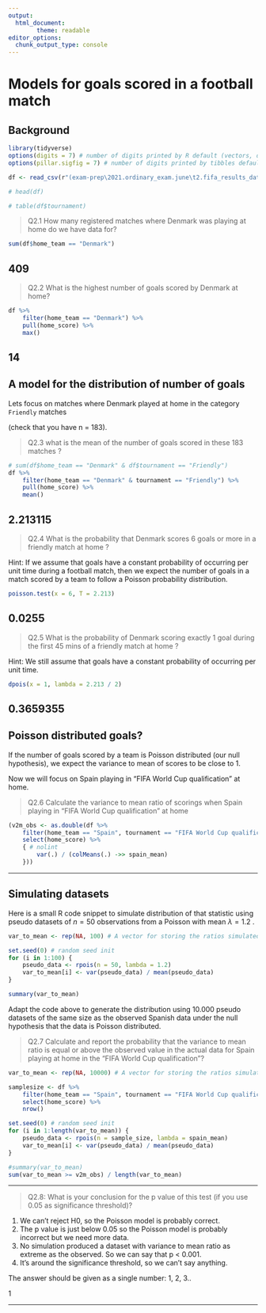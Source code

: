 ```yaml
---
output:
  html_document:
        theme: readable
editor_options: 
  chunk_output_type: console
---
```


# Models for goals scored in a football match

## Background

```r

library(tidyverse)
options(digits = 7) # number of digits printed by R default (vectors, data.frames, lists)
options(pillar.sigfig = 7) # number of digits printed by tibbles default.

df <- read_csv(r"(exam-prep\2021.ordinary_exam.june\t2.fifa_results_data.csv)")

# head(df)

# table(df$tournament)
```

>Q2.1 How many registered matches where Denmark was playing at home do we have data for?

```r
sum(df$home_team == "Denmark")
```
409
---

>Q2.2 What is the highest number of goals scored by Denmark at home?

```r
df %>%
    filter(home_team == "Denmark") %>%
    pull(home_score) %>%
    max()
```
14
---

## A model for the distribution of number of goals

Lets focus on matches where Denmark played at home in the category `Friendly` matches 

(check that you have n = 183). 

>Q2.3  what is the mean of the number of goals scored in these 183 matches ?
```r
# sum(df$home_team == "Denmark" & df$tournament == "Friendly")
df %>%
    filter(home_team == "Denmark" & tournament == "Friendly") %>%
    pull(home_score) %>%
    mean()
```
2.213115
---

>Q2.4 What is the probability that Denmark scores 6 goals or more in a friendly match at home ?

Hint: If we assume that goals have a constant probability of occurring per unit time during a football match, then we expect the number of goals in a match scored by a team to follow a Poisson probability distribution.

```r
poisson.test(x = 6, T = 2.213)
```

0.0255
---

>Q2.5 What is the probability of Denmark scoring exactly 1 goal during the first 45 mins of a friendly match at home ?

Hint: We still assume that goals have a constant probability of occurring per unit time.

```r
dpois(x = 1, lambda = 2.213 / 2)
```
0.3659355
---

## Poisson distributed goals?

If the number of goals scored by a team is Poisson distributed (our null hypothesis), we expect the variance to mean of scores to be close to 1. 

Now we will focus on Spain playing in "FIFA World Cup qualification" at home.

>Q2.6 Calculate the variance to mean ratio of scorings when Spain playing in "FIFA World Cup qualification" at home

```r
(v2m_obs <- as.double(df %>%
    filter(home_team == "Spain", tournament == "FIFA World Cup qualification") %>%
    select(home_score) %>%
    { # nolint
        var(.) / (colMeans(.) ->> spain_mean)
    }))
```



---

## Simulating datasets

Here is a small R code snippet to simulate distribution of that statistic using pseudo datasets of $n=50$ observations from a Poisson with mean  $\lambda = 1.2$ .

```r



var_to_mean <- rep(NA, 100) # A vector for storing the ratios simulated under H0

set.seed(0) # random seed init
for (i in 1:100) {
    pseudo_data <- rpois(n = 50, lambda = 1.2)
    var_to_mean[i] <- var(pseudo_data) / mean(pseudo_data)
}

summary(var_to_mean)
```

Adapt the code above to generate the distribution using 10.000 pseudo datasets of the same size as the observed Spanish data under the null hypothesis that the data is Poisson distributed. 

>Q2.7 Calculate and report the probability that the variance to mean ratio is equal or above the observed value in the actual data for Spain playing at home in the "FIFA World Cup qualification"?

```r
var_to_mean <- rep(NA, 10000) # A vector for storing the ratios simulated under H0

samplesize <- df %>%
    filter(home_team == "Spain", tournament == "FIFA World Cup qualification") %>%
    select(home_score) %>%
    nrow()

set.seed(0) # random seed init
for (i in 1:length(var_to_mean)) {
    pseudo_data <- rpois(n = sample_size, lambda = spain_mean)
    var_to_mean[i] <- var(pseudo_data) / mean(pseudo_data)
}

#summary(var_to_mean)
sum(var_to_mean >= v2m_obs) / length(var_to_mean)
```

---

>Q2.8: What is your conclusion for the p value of this test (if you use 0.05 as significance threshold)?

1. We can't reject H0, so the Poisson model is probably correct.
2. The p value is just below 0.05 so the Poisson model is probably incorrect but we need more data.
3. No simulation produced a dataset with variance to mean ratio as extreme as the observed. So we can say that p < 0.001.
4. It's around the significance threshold, so we can't say anything.

The answer should be given as a single number: 1, 2, 3..

1

---


